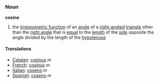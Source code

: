 ===Noun===
'''cosine'''

#the [[trigonometric function]] of an [[angle]] of a [[right-angled]] [[triangle]] other than the [[right angle]] that is [[equal]] to the [[length]] of the [[side]] opposite the angle divided by the length of the [[hypotenuse]]

====Translations====
*[[Catalan]]: [[cosinus]] ''m''
*[[French]]: [[cosinus]] ''m''
*[[Italian]]: [[coseno]] ''m''
*[[Spanish]]: [[coseno]] ''m''